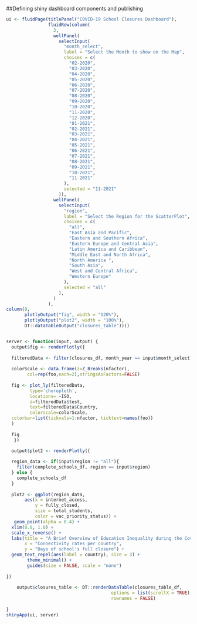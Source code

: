 
##Defining shiny dashboard components and publishing
```r

ui <- fluidPage(titlePanel("COVID-19 School Closures Dashboard"),
                fluidRow(column(
                  3,
                  wellPanel(
                    selectInput(
                      "month_select",
                      label = "Select the Month to show on the Map",
                      choices = c(
                        "02-2020",
                        "03-2020",
                        "04-2020",
                        "05-2020",
                        "06-2020",
                        "07-2020",
                        "08-2020",
                        "09-2020",
                        "10-2020",
                        "11-2020",
                        "12-2020",
                        "01-2021",
                        "02-2021",
                        "03-2021",
                        "04-2021",
                        "05-2021",
                        "06-2021",
                        "07-2021",
                        "08-2021",
                        "09-2021",
                        "10-2021",
                        "11-2021"
                      ),
                      selected = "11-2021"
                    )),
                  wellPanel(
                    selectInput(
                      "region",
                      label = "Select the Region for the ScatterPlot",
                      choices = c(
                        "all",
                        "East Asia and Pacific",
                        "Eastern and Southern Africa",
                        "Eastern Europe and Central Asia",
                        "Latin America and Caribbean",
                        "Middle East and North Africa",
                        "North America ",
                        "South Asia",
                        "West and Central Africa",
                        "Western Europe"
                      ),
                      selected = "all"
                    ),
                  )
                ),
column(9,
       plotlyOutput("fig", width = "120%"),
       plotlyOutput("plot2", width = "100%"),
       DT::dataTableOutput("closures_table"))))


server <- function(input, output) {
  output$fig <- renderPlotly({
   
  filteredData <- filter(closures_df, month_year == input$month_select)
  
  colorScale <- data.frame(z=Z_Breaks(nfactor),
        col=rep(foo,each=2),stringsAsFactors=FALSE)
  
  fig <- plot_ly(filteredData, 
         type='choropleth', 
         locations= ~ISO, 
         z=filteredData$test, 
         text=filteredData$Country,
         colorscale=colorScale,
  colorbar=list(tickvals=1:nfactor, ticktext=names(foo))
  )
  
  fig
   })

  output$plot2 <- renderPlotly({
  
  region_data <- if(input$region != "all"){
    filter(complete_schools_df, region == input$region)
  } else {
    complete_schools_df
  }
    
  plot2 <- ggplot(region_data,
       aes(x = internet_access,
           y = fully_closed, 
           size = total_students,
           color = vac_priority_status)) +
   geom_point(alpha = 0.4) +
  xlim(0.0, 1.0) +
  scale_x_reverse() +
  labs(title = "A Brief Overview of Education Inequality during the Covid-19 Pandemic",
       x = "Connectivity rates per country",
       y = "Days of school's full closure") +
  geom_text_repel(aes(label = country), size = 3) +
        theme_minimal() +
        guides(size = FALSE, scale = "none")
  
})
  
    output$closures_table <- DT::renderDataTable(closures_table_df,
                                        options = list(scrollX = TRUE),
                                        rownames = FALSE)
  
}
shinyApp(ui, server)

```






